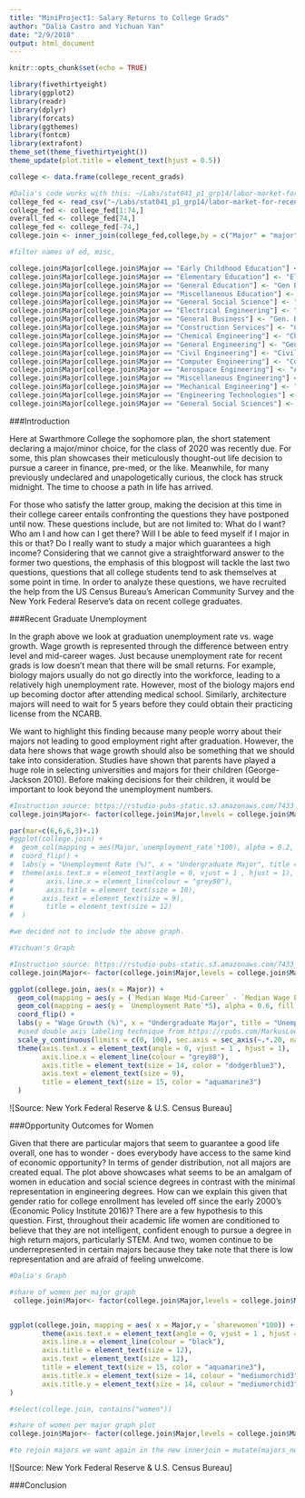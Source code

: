 ```yaml
---
title: "MiniProject1: Salary Returns to College Grads"
author: "Dalia Castro and Yichuan Yan"
date: "2/9/2018"
output: html_document
---
```


```r
knitr::opts_chunk$set(echo = TRUE)
```

```r
library(fivethirtyeight)
library(ggplot2)
library(readr)
library(dplyr)
library(forcats)
library(ggthemes)
library(fontcm)
library(extrafont)
theme_set(theme_fivethirtyeight())
theme_update(plot.title = element_text(hjust = 0.5))

```


```r
college <- data.frame(college_recent_grads)

#Dalia's code works with this: ~/Labs/stat041_p1_grp14/labor-market-for-recent-college-grads.csv
college_fed <- read_csv("~/Labs/stat041_p1_grp14/labor-market-for-recent-college-grads.csv")
college_fed <- college_fed[1:74,]
overall_fed <- college_fed[74,]
college_fed <- college_fed[-74,]
college.join <- inner_join(college_fed,college,by = c("Major" = "major"))

#filter names of ed, misc, 

college.join$Major[college.join$Major == "Early Childhood Education"] <- "Early Childhood Ed."
college.join$Major[college.join$Major == "Elementary Education"] <- "Elementary Ed."
college.join$Major[college.join$Major == "General Education"] <- "Gen Ed."
college.join$Major[college.join$Major == "Miscellaneous Education"] <- "Misc. Ed."
college.join$Major[college.join$Major == "General Social Science"] <- "Gen. Social Science"
college.join$Major[college.join$Major == "Electrical Engineering"] <- "Electrical Engin."
college.join$Major[college.join$Major == "General Business"] <- "Gen. Business"
college.join$Major[college.join$Major == "Construction Services"] <- "Construction Serv."
college.join$Major[college.join$Major == "Chemical Engineering"] <- "Chemical Engin."
college.join$Major[college.join$Major == "General Engineering"] <- "Gen. Engin."
college.join$Major[college.join$Major == "Civil Engineering"] <- "Civil Engin."
college.join$Major[college.join$Major == "Computer Engineering"] <- "Computer Engin."
college.join$Major[college.join$Major == "Aerospace Engineering"] <- "Aerospace Engin."
college.join$Major[college.join$Major == "Miscellaneous Engineering"] <- "Misc. Engin."
college.join$Major[college.join$Major == "Mechanical Engineering"] <- "Mechanical Engin."
college.join$Major[college.join$Major == "Engineering Technologies"] <- "Engin. Tech."
college.join$Major[college.join$Major == "General Social Sciences"] <- "Gen. Social Sciences"


```

###Introduction

 Here at Swarthmore College the sophomore plan, the short statement declaring a major/minor choice, for the class of 2020 was recently due. For some, this plan showcases their meticulously thought-out life decision to pursue a career in finance, pre-med, or the like. Meanwhile, for many previously undeclared and unapologetically curious, the clock has struck midnight. The time to choose a path in life has arrived. 

 For those who satisfy the latter group, making the decision at this time in their college career entails confronting the questions they have postponed until now. These questions include, but are not limited to: What do I want? Who am I and how can I get there? Will I be able to feed myself if I major in this or that? Do I really want to study a major which guarantees a high income? Considering that we cannot give a straightforward answer to the former two questions, the emphasis of this blogpost will tackle the last two questions, questions that all college students tend to ask themselves at some point in time. In order to analyze these questions, we have recruited the help from the US Census Bureau’s American Community Survey and the New York Federal Reserve’s data on recent college graduates.

###Recent Graduate Unemployment

In the graph above we look at graduation unemployment rate vs. wage growth. Wage growth is represented through the difference between entry level and mid-career wages. Just because unemployment rate for recent grads is low doesn’t mean that there will be small returns. For example, biology majors usually do not go directly into the workforce, leading to a relatively high unemployment rate. However, most of the biology majors end up becoming doctor after attending medical school. Similarly, architecture majors will need to wait for 5 years before they could obtain their practicing license from the NCARB.

We want to highlight this finding because many people worry about their majors not leading to good employment right after graduation. However, the data here shows that wage growth should also be something that we should take into consideration. Studies have shown that parents have played a huge role in selecting universities and majors for their children (George-Jackson 2010). Before making decisions for their children, it would be important to look beyond the unemployment numbers.

```r
#Instruction source: https://rstudio-pubs-static.s3.amazonaws.com/7433_4537ea5073dc4162950abb715f513469.html
college.join$Major<- factor(college.join$Major,levels = college.join$Major[order(college.join$`Unemployment Rate`)])

par(mar=c(6,6,6,3)+.1)
#ggplot(college.join) + 
#  geom_col(mapping = aes(Major,`unemployment_rate`*100), alpha = 0.2, fill = "orange", color = FALSE, width = 0.8) +#  geom_col(mapping = aes(Major,`Unemployment Rate`), alpha = 0.6, fill = "midnightblue", color = FALSE, width = 0.8) + 
#  coord_flip() + 
#  labs(y = "Unemployment Rate (%)", x = "Undergraduate Major", title = "Unemployment Rate by College Major") +
#  theme(axis.text.x = element_text(angle = 0, vjust = 1 , hjust = 1), 
#        axis.line.x = element_line(colour = "grey80"), 
#        axis.title = element_text(size = 10), 
#       axis.text = element_text(size = 9), 
#        title = element_text(size = 12)
#  )

#we decided not to include the above graph. 

#Yichuan's Graph

#Instruction source: https://rstudio-pubs-static.s3.amazonaws.com/7433_4537ea5073dc4162950abb715f513469.html
college.join$Major<- factor(college.join$Major,levels = college.join$Major[order(college.join$`Unemployment Rate`)])

ggplot(college.join, aes(x = Major)) + 
  geom_col(mapping = aes(y = (`Median Wage Mid-Career` - `Median Wage Early Career`)/`Median Wage Early Career`*100), alpha = 0.2, fill = "midnightblue", color = FALSE, width = 0.8) +
  geom_col(mapping = aes(y = `Unemployment Rate`*5), alpha = 0.6, fill = "firebrick1", color = FALSE, width = 0.8) + 
  coord_flip() + 
  labs(y = "Wage Growth (%)", x = "Undergraduate Major", title = "Unemployment vs. Wage Growth") +
  #used double axis labeling technique from https://rpubs.com/MarkusLoew/226759
  scale_y_continuous(limits = c(0, 100), sec.axis = sec_axis(~.*.20, name = "Unemployment Rate [%]")) + 
  theme(axis.text.x = element_text(angle = 0, vjust = 1 , hjust = 1), 
        axis.line.x = element_line(colour = "grey80"), 
        axis.title = element_text(size = 14, color = "dodgerblue3"), 
        axis.text = element_text(size = 9), 
        title = element_text(size = 15, color = "aquamarine3")
  )
```

![Source: New York Federal Reserve & U.S. Census Bureau]


###Opportunity Outcomes for Women

Given that there are particular majors that seem to guarantee a good life overall, one has to wonder - does everybody have access to the same kind of economic opportunity? In terms of gender distribution, not all majors are created equal. The plot above showcases what seems to be an amalgam of women in education and social science degrees in contrast with the minimal representation in engineering degrees. How can we explain this given that gender ratio for college enrollment has leveled off since the early 2000’s (Economic Policy Institute 2016)? There are a few hypothesis to this question. First, throughout their academic life women are conditioned to believe that they are not intelligent, confident enough to pursue a degree in high return majors, particularly STEM.  And two, women continue to be underrepresented in certain majors because they take note that there is low representation and are afraid of feeling unwelcome. 

```r
#Dalia's Graph

#share of women per major graph
 college.join$Major<- factor(college.join$Major,levels = college.join$Major[order(college.join$sharewomen)])


ggplot(college.join, mapping = aes( x = Major,y = `sharewomen`*100)) + geom_col( alpha = 0.6, fill = "slateblue") + labs( y = "Share of Women (%)", x = "Major", title = "Share of Women in Each Major") + coord_flip() +
        theme(axis.text.x = element_text(angle = 0, vjust = 1 , hjust = 1), 
        axis.line.x = element_line(colour = "black"), 
        axis.title = element_text(size = 12), 
        axis.text = element_text(size = 12), 
        title = element_text(size = 15, color = "aquamarine3"),
        axis.title.x = element_text(size = 14, colour = "mediumorchid3"),
        axis.title.y = element_text(size = 14, colour = "mediumorchid3")
)

#select(college.join, contains("women"))

#share of women per major graph plot
college.join$Major<- factor(college.join$Major,levels = college.join$Major[order(college.join$sharewomen)])

#to rejoin majors we want again in the new innerjoin = mutate(majors_new, recode('econ' = "economics"))

```

![Source: New York Federal Reserve & U.S. Census Bureau]


###Conclusion